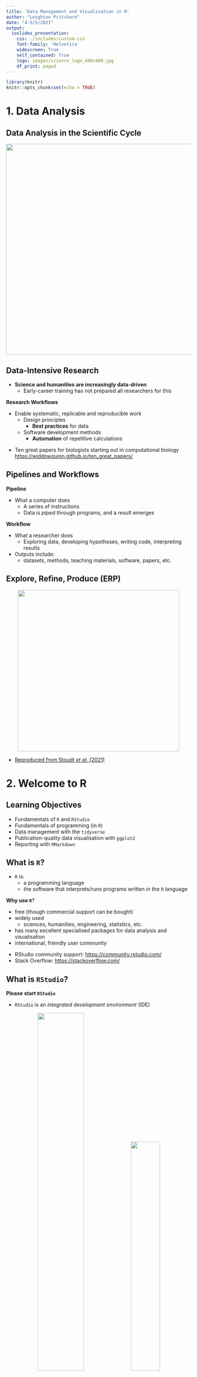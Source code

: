```yaml
---
title: 'Data Management and Visualisation in R'
author: "Leighton Pritchard"
date: "4-5/5/2021"
output:
  ioslides_presentation:
    css: ./includes/custom.css
    font-family: 'Helvetica'
    widescreen: True
    self_contained: True
    logo: images/science_logo_400x400.jpg
    df_print: paged
---
```


```r
library(knitr)
knitr::opts_chunk$set(echo = TRUE)
```

# 1. Data Analysis

## Data Analysis in the Scientific Cycle

<center>
<img src="images/cycle.png" height="575px" />
</center>

## Data-Intensive Research

- **Science and humanities are increasingly data-driven**
  - Early-career training has not prepared all researchers for this
  
<div class="highlight">
**Research Workflows**
</div>
- Enable systematic, replicable and reproducible work
  - Design principles
    - **Best practices** for data
  - Software development methods
    - **Automation** of repetitive calculations
 
<div class="references">
- Ten great papers for biologists starting out in computational biology <https://widdowquinn.github.io/ten_great_papers/>
</class>
 

## Pipelines and Workflows

<div class="highlight">
**Pipeline**
</div>
- What a computer does
  - A series of instructions
  - Data is *piped* through programs, and a result emerges

<div class="highlight">
**Workflow**
</div>
- What a researcher does
  - Exploring data, developing hypotheses, writing code, interpreting results
- Outputs include:
  - datasets, methods, teaching materials, software, papers, etc.


## Explore, Refine, Produce (ERP)

<center>
<img src="images/erp.png" height="440px" />
</center>

- [Reproduced from Stoudt *et al.* (2021)](https://doi.org/10.1371/journal.pcbi.1008770.g001)


# 2. Welcome to R


## Learning Objectives

- Fundamentals of `R` and `RStudio`
- Fundamentals of programming (in `R`)
- Data management with the `tidyverse`
- Publication-quality data visualisation with `ggplot2`
- Reporting with `RMarkdown`


## What is `R`?

- `R` is:
  - a programming language
  - the software that interprets/runs programs written in the `R` language

<div class="highlight">
**Why use `R`**?
</div>

- free (though commercial support can be bought)
- widely used
  - sciences, humanities, engineering, statistics, etc.
- has many excellent specialised packages for data analysis and visualisation
- international, friendly user community

<div class="references">
- RStudio community support: <https://community.rstudio.com/>
- Stack Overflow: <https://stackoverflow.com/>
</div>


## What is `RStudio`?

<div class="attention">
**Please start `RStudio`**
</div>

- `RStudio` is an *integrated development environment* (IDE)

<center>
<img src="images/rstudio_window.png" width="50%" />
<img src="images/RStudio-Screenshot.png" width="40%" />
</center>

<div class="highlight">
- Script/code editor; Project management
- Interaction with `R` (console/'scratchpad'); Graphics/visualisation/Help
</div>


## "Why not use `Excel`?"

<div class="highlight">
- `Excel` is good for some things
- `R` is excellent for analysis and reproducibility…
</div>

<center>
<img src="images/dt160107.gif" width="70%" />
</center>

- ***Separates data from analysis***
- Not point-and-click: *every step is explicit and transparent*
- Easy to share, adapt, reuse, publish analyses with new/modified data (GitHub)
- `R` can be run on supercomputers, with *extremely* large datasets…

    
<div class="references">
* Mike Croucher's MLPM talk: <https://mikecroucher.github.io/MLPM_talk/>
</div>

## `RStudio` overview - INTERACTIVE DEMO

<center>
<img src="images/rstudio-start-view.png" width="75%" />
</center>


## Variables

<div class="highlight">
**Variables** are like *named boxes*
</div>

* An item (*object*) of data goes in the box (which is called `Name`)
* When we refer to the box (*variable*) by its name, we really mean *what's in the box*

<center>
<img src="images/boxes_variables_arrow.png" width="45%" />
</center>

## Variables - Interactive Demo

```r
x <- 1 / 40
x
x ^ 2
log(x)
name <- "Samia"
name
```


## Naming Variables

<div class="highlight">
**Variable names are documentation**
</div>

```r
current_temperature = 28.6
subjectID = "GCF_00001236452.1"
GPS_Location = "54N, 36E"
```

- descriptive, but not *too* long
- letters, numbers, underscores, and periods (`[a-zA-z0-9_.]`)
- cannot contain whitespace or start with a number (`x2` is allowed, `2x` is not)
- case sensitive (`Weight` is not the same as `weight`)
- **do not reuse names of built-in functions**
- Consistent style:
  - `lower_snake`, `UPPER_SNAKE`, `lowerCamelCase`, `UpperCamelCase`


## Naming Variables

<center>
<img src="images/code_comments.jpg" width=45% />
</center>


## Functions

<div class="highlight">
**Functions (`log()`, `sin()` etc.) ≈ "canned script"**
</div>

- automate complicated tasks
- make code more readable and reusable

<div class="attention">
- Functions usually take *arguments* (*input*)
- Functions often *return* values (*output*)
</div>

- Some functions are built-in (in *base* packages, e.g. `sqrt()`, `lm()`, `plot()`)
- Groups of related functions can be *imported* as *libraries*


## Getting Help in `R`

<center>
<div class="attention">
**INTERACTIVE DEMO**
</div>
</center>

```r
args(fname)            # arguments for fname
?fname                 # help page for fname
help(fname)            # help page for fname
??fname                # any mention of fname
help.search("text")    # any mention of "text"
vignette(fname)        # worked examples for fname
vignette()             # show all available vignettes
```

## Challenge 01 (1min)

<div class="highlight">
What will be the value of each variable after each statement in the following program?
</div>

```r
mass <- 47.5
age <- 122
mass <- mass * 2.3
age <- age - 20
```

* `mass = 47.5, age = 102`
* `mass = 109.25, age = 102`
* `mass = 47.5, age = 122`
* `mass = 109.25, age = 122`

<center>
<div class="attention">
**USE CHALLENGE LINK ON ETHERPAD**
</div>
</center>


# 3. Project Management in `R`


## How Projects Tend To Grow

<center>
<img src="images/phd101212s.gif" height="500px" />
</center>

## Good Practice

<center>
<div class="highlight">
**THERE IS NO ONE TRUE WAY (only principles)**
</div>
</center>

- Use a **single working directory per project/analysis**
  - easier to move, share, and find files
  - use *relative paths* to locate files
- **Treat raw data as read-only**
  - keep in a separate subfolder (`data`?)
- **Clean data ready for work *programmatically* **
  - keep cleaned/modified data in separate folder (`clean_data`?)
- **Consider output generated by analysis to be disposable**
  - can be regenerated by running analysis/code


<div class="references">
* Good Enough Practices in Scientific Computing (2017) Wilson *et al.* <http://journals.plos.org/ploscompbiol/article?id=10.1371/journal.pcbi.1005510>
</class>


## Example Directory Structure

<center>
<img src="images/working-directory-structure.png" width="100%" />
</center>


## Project Management in `RStudio`

* `RStudio` tries to help you manage your projects
    * `R Project` concept - files and subdirectory structure
    * integration with version control
    * switching between multiple projects within `RStudio`
    * stores project history
    
<div class="highlight">
**Let's create a project in `RStudio`**
</div>

<center>
<div class="attention">
**INTERACTIVE DEMO**
</div>
</center>

<div class="references">
`RStudio` projects: <https://support.rstudio.com/hc/en-us/articles/200526207-Using-Projects>
</div>


## Working in `RStudio`

<div class="highlight">
We can write code in several ways in `RStudio`
</div>

- At the console (you've done this)
- In a **script**
- As an **interactive notebook**
- As a **markdown file**
- As a **Shiny app**

We're going to create a new dataset and `R` script.

* Putting code in a script makes it easier to modify, share and run

<center>
<div class="attention">
**INTERACTIVE DEMO**
</div>
</center>

# 4. A First Analysis in `RStudio`


## Our Task

- Patients have been given a new treatment for arthritis
- We have measurements of inflammation over a period of days for each patient
- We want to produce a preliminary analysis and graphs for this data

<div class="highlight">
Download the file from the following link to your `data/` directory, and extract it
</div>

- [https://github.com/swcarpentry/r-novice-inflammation/raw/main/data/r-novice-inflammation-data.zip](https://github.com/swcarpentry/r-novice-inflammation/raw/main/data/r-novice-inflammation-data.zip)

(**the link is also available on the course [Etherpad page](https://pad.carpentries.org/2021-05-04-strathclyde-online)**)

<div class="references">
EtherPad: <https://pad.carpentries.org/2021-05-04-strathclyde-online>
</div>


## Loading Data - Interactive Demo

- You created data manually earlier, but this is rare
- Data are most commonly read in from plain text files

<div class="highlight">
Data files can be inspected in `RStudio`
</div>

```r
read.csv(file = "data/inflammation-01.csv", header = FALSE)
```


## Challenge 02 (2min)

Someone gives you a data file that has:

- a comma (`,`) as the decimal point character
- semi-colon (`;`) as the field separator

How would you open it, using `read.csv()`

<center>
<div class="attention">
**Use the help function and documentation**
</div>
</center>

<center>
<div class="attention">
**USE CHALLENGE LINK ON ETHERPAD**
</div>
</center>


## Indexing Data

<center>
<img src="images/matrix_index.png" height="500px" />
</center>


## Indexing Data

<center>
<div class="attention">
**INTERACTIVE DEMO**
</div>
</center>

- We use *indexing* to refer to elements of a matrix
  - square brackets: `[]`
  - row, then column: `[row, column]`

```r
data[1, 1]     # First value in dataset
data[30, 20]   # Middle value of dataset
```

* To get a range of values, use the `:` separator (meaning 'to')

```r
data[1:4, 1:4]   # rows 1 to 4; columns 1 to 4
```

* To select a complete row or column, leave it blank

```r
data[5, ]     # row 5
data[, 16]    # column 16
```


## Summary Functions

<center>
<div class="attention">
**INTERACTIVE DEMO**
</div>
</center>

- `R` provides useful functions to summarise data
- We can use *indexing* to get summary information on individual patients and days

```r
max(data)           # largest value in dataset
max(data[2, ])      # largest value for row (patient) 2
min(data[, 7])      # smallest value on column (day) 7
mean(data[, 7])     # mean value on day 7
sd(data[, 7])       # standard deviation of values on day 7
```


## Repetitive Calculations

<center>
<div class="attention">
**INTERACTIVE DEMO**
</div>
</center>

- Calculating for every patient (or day) this way is tedious

<div class="highlight">
**Computers exist to do tedious things for us**
</div>

- So `apply` a *function* (`mean`) to each row in the `data`:

- `R` has several ways to automate this process

```r
apply(X = data, MARGIN = 1, FUN = mean)
```

<div class="attention">
* `MARGIN = 1`: rows
* `MARGIN = 2`: columns
</div>

```r
rowMeans(data)
colMeans(data)
```


## Base Graphics

> "The purpose of computing is insight, not numbers.” - Richard Hamming

<div class="highlight">
- `R` has many available graphics packages
  - **graphically beautiful**
  - **specific problem domains**
- 'built-in' graphics are known as **base graphics**
</div>

- Base graphics are powerful tools for visualisation and understanding


## Plotting

<center>
<div class="attention">
**INTERACTIVE DEMO**
</div>
</center>

```r
plot(avg_inflammation_patient)

max_day_inflammation <- apply(dat, 2, max)
plot(max_day_inflammation)

plot(apply(dat,2,min))       # 3 functions in one!
```

<center>
<img src="images/plot1.png" width="30%" />
<img src="images/plot2.png" width="30%" />
<img src="images/plot3.png" width="30%" />
</center>


## Challenge 03 (5min)

Can you add plots to your script showing:

- scatterplot of standard deviation of inflammation across all patients, by day
- a histogram of average inflammation across all patients, by day


# 5. Data Types and <br />Structures in `R`


## Learning Objectives

- Basic data types in `R`
- Common data structures in `R`
- How to find out the type/structure of `R` data
- Understand how `R`'s data types and structures relate to your own data


## Data Types and Structures in `R`

- `R` is mostly used for data analysis
- `R` has special *types* and *structures* to help you work with data
- Much of the focus is on tabular data (*data frames*) 

<center>
<div class="attention">
**INTERACTIVE DEMO**
</div>
</center>

<div class="highlight">
**Understanding data types, their uses, and how they relate to your own data is key to successful analysis with `R`**

(it's not just about programming)
</div>


## What Data Types Do You Expect?

<center>
<div class="highlight">
**What data types would you expect to see?**

What examples of data types can you think of from your own experience?
</div>

<div class="attention">
**Please write them into the chat**
</div>
</center>


## Data Types in `R`

- Data *types* in `R` are *atomic*
  - All data *structures* are built from these
    
<div class="highlight">
1. **logical**: `TRUE`, `FALSE`
2. **numeric**:
    * **integer**: `3`, `2L`, `123456`
    * **double** (*decimal*): `3.0`, `-23.45`, `pi`
3. **complex**: `3+0i`, `1+4i`
4. **character** (*text*): `"a"`, `'SWC'`, `"This is not a string"`
5. **raw**: binary data (**we won't cover this**)
</div>

<center>
<div class="attention">
**INTERACTIVE DEMO**
</div>
</center>


## Challenge 04 (2min)

Create examples of data with the following characteristics:

<div class="highlight">
- name: `answer`, type: `logical`
- name: `height`, type: `numeric`
- name: `dog_name`, type: `character`
</div>

For each variable, test that it has the data type you intended


## Four Common `R` Data Structures

- `vector`
- `factor`
- `list`
- `data.frame`

<center>
<div class="attention">
**INTERACTIVE DEMO**
</div>
</center>


## Challenge 05 (5min)

Vectors are *atomic*: they can contain only a single data *type*

What data type are the following vectors (`xx`, `yy`, `zz`)?

```R
xx <- c(1.7, "a")
yy <- c(TRUE, 2)
zz <- c("a", TRUE)
```

<div class="highlight">
Options: `logical`, `integer`, `numeric`, `character`
</div>

<center>
<div class="attention">
**USE CHALLENGE LINK ON ETHERPAD**
</div>
</center>


## Coercion

- *Coercion* means changing data from one *type* to another
- `R` will perform *implicit coercion* on vectors to make them atomic

<div class="highlight">
`logical` $\rightarrow$ `integer` $\rightarrow$ `double` $\rightarrow$ `complex` $\rightarrow$ `character`
</div>

<center>
<div class="attention">
**If there are formatting problems with your data, you might not have the type you expect when you import into `R`**
</div>
</center>

- Manual coercion with `as.<type_name>()`

<center>
<div class="attention">
**INTERACTIVE DEMO**
</div>
</center>


## Factors

Data comes as one of two types:

- *quantitative*: e.g. integers or real numbers <br />(`weight <- 17.2`; `rooms <- 7`)
- *categorical*:  e.g. ordered or unordered classes <br />(`grade <- "8"`, `coat <- "brindled"`)

<div class="highlight">
**This kind of distinction critical in many applications (e.g. statistical modelling)**
</div>

- **Factors** are special vectors that represent *categorical* data
  - Stored as vectors of *labelled integers*
  - **Cannot be treated as strings/text**

<center>
<div class="attention">
**INTERACTIVE DEMO**
</div>
</center>


## Challenge 06 (5min)

Create a new `factor`, defining `control` and `case` experiments, and inspect the result:

```r
f <- factor(c("case", "control", "case", "control", "case"))
str(f)
```

<div class="attention">
**In some statistical analyses in `R` it is important that the `control` level is numbered `1`**
</div>

<div class="highlight">
- Using the help available to you in `RStudio`, can you create a factor with the same values, but where the `control` level is numbered `1`?
</div>


## Lists

- `list`s are like *vectors*, but can hold *any combination of datatype*
  - *elements* in a `list` are denoted by `[[]]` and can be named
    
<center>
<div class="attention">
**INTERACTIVE DEMO**
</div>
</center>

```r
# create a list
l <- list(1, 'a', TRUE, matrix(0, nrow = 2, ncol = 2), f)
l_named <- list(a = "SWC", b = 1:4)
```


## Logical Indexing

- We have used *indexing*, *slicing* and *names* to get data **by 'location'**

```r
> animal[c(2,4,6)]
[1] "o" "k" "y"
> l_named$b
[1] 1 2 3 4
```

- *Logical indexes* select data that meets certain criteria

<center>
<div class="attention">
**INTERACTIVE DEMO**
</div>
</center>

```r
x <- c(5.4, 6.2, 7.1, 4.8, 7.5)
mask <- c(TRUE, FALSE, TRUE, FALSE, TRUE)
x[mask]
x[x > 7]
```


# 6. Dataframes


## Let's look at a `data.frame`

- The `cats` data is a `data.frame`

<center>
<div class="attention">
**INTERACTIVE DEMO**
</div>
</center>

```r
> class(cats)
[1] "data.frame"
> cats
    coat weight likes_string
1 calico    2.1            1
2  black    5.0            0
3  tabby    3.2            1
```


## What is a `data.frame`?

<div class="highlight">
- The standard `R` data structure for storing tabular, *rectangular* data
</div>

- A named `list` of `vector`s having identical lengths.
  - Each column is a `vector`
  - Each `vector` can be a different data type
    
<div class="attention">
- This is very much **LIKE** a spreadsheet, but…
  - **Columns are constrained to a type**
  - **Columns are all the same length**
</div>


## Creating a `data.frame`

<center>
<div class="attention">
**INTERACTIVE DEMO**
</div>
</center>

```r
# Create a data frame
df <- data.frame(a=c(1,2,3), b=c('eeny', 'meeny', 'miney'),
                 c=c(TRUE, FALSE, TRUE))
summary(df)
```


## Saving a `data.frame` to file

<center>
<div class="attention">
**INTERACTIVE DEMO**
</div>
</center>

```r
write.table(df, "data/df_example.tab", sep="\t")
```

We need to provide

- the `data.frame`
- the path to the file being written
- a column separator


## Loading a `data.frame`

<center>
<div class="attention">
**INTERACTIVE DEMO**
</div>
</center>

<div class="highlight">
- Download data from [https://raw.githubusercontent.com/resbaz/r-novice-gapminder-files/master/data/gapminder-FiveYearData.csv](https://raw.githubusercontent.com/resbaz/r-novice-gapminder-files/master/data/gapminder-FiveYearData.csv)
- Put the file in the `data/` directory

**The link is available on the course [Etherpad](https://pad.carpentries.org/2021-05-04-strathclyde-online)**
</div>

```r
gapminder <- read.table("data/gapminder-FiveYearData.csv", sep=",", header=TRUE)
```

* `R` can also read data direct from the internet

```r
url <- paste("https://raw.githubusercontent.com/resbaz/",
             "r-novice-gapminder-files/master/data/",
             "gapminder-FiveYearData.csv", sep = '')
gapminder <- read.table(url, sep=",", header=TRUE)
```

<div class="references">
EtherPad: <https://pad.carpentries.org/2021-05-04-strathclyde-online>
</div>


## Investigating `gapminder`

<center>
<div class="attention">
**INTERACTIVE DEMO**
</div>
</center>

```r
str(gapminder)              # structure of the data.frame
typeof(gapminder$year)      # data type of a column
length(gapminder)           # length of the data.frame
nrow(gapminder)             # number of rows in data.frame
ncol(gapminder)             # number of columns in data.frame
dim(gapminder)              # number of rows and columns in data.frame
colnames(gapminder)         # column names from data.frame
head(gapminder)             # first few rows of dataframe
summary(gapminder)          # summary of data in data.frame columns
```


# 7. Packages


## Packages

In `R`:

- a *package* is a collection (or *library*) of reusable code
- many useful and specialist tools are distributed as packages
- over 10,000 packages are available at `CRAN`
- you can distribute your own code as a package

<center>
<div class="attention">
**INTERACTIVE DEMO**
</div>
</center>

```r
installed.packages()               # see installed packages
install.packages("packagename")    # install a new package
update.packages()                  # update installed packages
library(packagename)               # import a package for use in your code
```

<div class="references">
CRAN - the Comprehensive `R` Archive Network: <https://cran.r-project.org/>
</div>


## Challenge 07 (5min)

Can you check if the following packages are installed on your system, and install them if necessary?

```r
dplyr
ggplot2
knitr
```


# 8. Creating Publication-<br />Quality Graphics


## Visualisation is Critical!

<center>
<img src="images/how_scientists_see_data.jpg" width="100%" />
</center>


## The Grammar of Graphics

- `ggplot2` is part of the *Tidyverse*, a collection of packages for data science
  - `ggplot2` is the graphics package
    
<div class="highlight">
- **Implements the "Grammar of Graphics"**
  - Separates data from its representation
  - Helps iteratively update/refine plots
  - Helps build complex, effective visualisations from simple elements
</div>

<div class="attention">
- *data*
- *aesthetics*
- `geom`s
- *layers*
</div>

<div class="references">
- Tidyverse: <https://www.tidyverse.org/>
</div>


## A Basic Scatterplot

- You can use `ggplot2` like *base graphics*
  - `qplot()` ≈ `plot()`

<center>
<div class="attention">
**INTERACTIVE DEMO**
</div>
</center>

```r
library(ggplot2)
plot(gapminder$lifeExp, gapminder$gdpPercap, col=gapminder$continent)
qplot(lifeExp, gdpPercap, data=gapminder, colour=continent)
```

<center>
<img src="images/plot_scatterplot.png" width="40%" />
<img src="images/qplot_scatterplot.png" width="40%" />
</center>


## What is a Plot? *aesthetics*

- Each observation in the *data* is a point
- A point's *aesthetics* determine how it is rendered
  - co-ordinates on the image; size; shape; colour
- *aesthetics* can be constant or mapped to variables
- **Many different plots can be generated from the same data by changing *aesthetics***

<center>
<img src="images/qplot_scatterplot.png" width="45%" />
</center>

## What is a Plot? `geom`s

<div class="highlight">
`geom` (short for *geometry*) defines the "type" of representation
</div>

- If data are drawn as points: **scatterplot**
- If data are drawn as lines: **line plot**
- If data are drawn as bars: **bar chart** 

<center>
<img src="images/geom_types.png" width="60%" />
</center>

<div class="attention">
- **`ggplot2` provides several `geom` types**
</div>


## What is a Plot? `geom`s

<div class="highlight">
**The same *data* and *aesthetics* can be shown with different `geom`s**
</div>

<center>
<div class="attention">
**INTERACTIVE DEMO**
</div>
</center>

```r
# Generate plot of GDP per capita against life Expectancy
p <- ggplot(data=gapminder, aes(x=lifeExp, y=gdpPercap, color=continent))
p + geom_point()
p + geom_line()
```


## Challenge 08 (2min)

<div class="highlight">
Can you create another figure in your script showing how *life expectancy* changes as a function of *time*, as a scatterplot?
</div>


## What is a Plot? *layers*

- We've just used another "Grammar of Graphics" concept: *layers*
  - `ggplot2` plots are built as *layers*
    
<div class="highlight">
All *layers* have two components

1. *data* and *aesthetics*
2. a `geom`
</div>

- *Data* and *aesthetics* can be defined in a *base* `ggplot` object
  - values from the *base* are *inherited* by the other layers
  - the *base* can be overridden in other layers


## What is a Plot? *layers*

- *Data* and *aesthetics* can be defined in a *base* `ggplot` object
  - values from the *base* are *inherited* by the other layers
  - the *base* can be overridden in other layers

```r
p <- ggplot(data=gapminder, aes(x=lifeExp, y=gdpPercap, colour=continent))
p + geom_point()
```

<center>
<img src="images/ggplot_layers_1.png" width=80% />
</center>


## What is a Plot? *layers*

- *Data* and *aesthetics* can be defined in a *base* `ggplot` object
  - values from the *base* are *inherited* by the other layers
  - the *base* can be overridden in other layers

```r
p <- ggplot(data=gapminder, aes(x=lifeExp, y=gdpPercap, colour=continent))
p + geom_line(aes(group=country))
```

<center>
<img src="images/ggplot_layers_2.png" width=80% />
</center>

<center>
<div class="attention">
**INTERACTIVE DEMO**
</div>
</center>


## What is a Plot? *layers*

- We can use several layers of `geom`s to build a plot
  - `alpha` controls *opacity* for a layer

```r
p <- ggplot(data=gapminder, aes(x=lifeExp, y=gdpPercap, color=continent))
p + geom_line(aes(group=country)) + geom_point(alpha=0.4)
```

<center>
<img src="images/ggplot_layers_3.png" width=80% />
</center>

<center>
<div class="attention">
**INTERACTIVE DEMO**
</div>
</center>


## Challenge 09 (5min)

Can you create another figure in your script showing how *life expectancy* changes as a function of *time*, coloured by continent, with two layers:

<div class="highlight">
- a line plot, grouping points by country
- a scatterplot showing each data point, with 35% opacity
</div>


## Transformations and `scale`s

- Data transformations are handled with `scale` layers

<div class="highlight">
- axis scaling (log scales)
- colour scaling (changing palettes)
</div>

<center>
<img src="images/ggplot_layers_4.png" width=80% />
</center>

<center>
<div class="attention">
**INTERACTIVE DEMO**
</div>
</center>


## Statistics layers

- Some `geom` layers transform the dataset
  - Usually this is a data summary (e.g. smoothing or binning)
   
<center>
<img src="images/ggplot_layers_5.png" width=80% />
</center>

<center>
<div class="attention">
**INTERACTIVE DEMO**
</div>
</center>


## Multi-panel figures

- So far all our plots have all data in a single figure
- Comparisons can be clearer with multiple panels:
  - *facets*
  - "small multiples plots"

<div class="highlight">
Use the `facet_wrap()` layer to generate grids of plots
</div>
    
<center>
<div class="attention">
**INTERACTIVE DEMO**
</div>
</center>

```r
# Compare life expectancy over time by continent
p <- ggplot(data=gapminder, aes(x=year, y=lifeExp, colour=continent,
                                group=country))
p <- p + geom_line() + scale_y_log10()
p + facet_wrap(~continent)
```


## Challenge 10 (5min)

Can you create a scatterplot and contour densities of GDP per capita against population size, with colour filled by continent?

<div class="highlight">
**ADVANCED:** Transform the *x* axis to better visualise data spread, and use facets to panel density plots by year.
</div>


# 9. Data Cleaning/Tidy Data


## Why Tidy Data?

> "Tidy datasets are all alike, but every messy dataset is messy in its own way"

- Data Cleaning is not just a first step
  - repeated when new data turns up, new ideas arrive, etc.
- About 80% of the effort of data analysis is cleaning and preparing data

<div class="highlight">
Principles of **Tidy Data** provide a standard way to organise data values within a dataset
</div>

<div class="references">
- `R` for Data Science: <http://r4ds.had.co.nz/>
- Data Wrangling cheat sheet: <https://www.rstudio.com/wp-content/uploads/2015/02/data-wrangling-cheatsheet.pdf>
- Introduction to `dplyr`: <https://cran.rstudio.com/web/packages/dplyr/vignettes/introduction.html>
- Data Wrangling with `R` and `RStudio`: <https://www.rstudio.com/resources/webinars/data-wrangling-with-r-and-rstudio/>
</div>


## A Messy Dataset (1)

```r
df1 <- data.frame(treatment=c("treatmenta", "treatmentb"),
                  John.Smith=c(NA, 2),
                  Jane.Doe=c(16, 11),
                  Mary.Johnson=c(3, 1))
colnames(df1) = c("", "John Smith", "Jane Doe", "Mary Johnson")
```

```r
kable(df1)
```


## A Messy Dataset (2)

```r
df2 <- data.frame(name=c("John Smith", "Jane Doe", "Mary Johnson"),
                 treatmenta=c(NA, 16, 3),
                 treatmentb=c(2, 11, 1))
colnames(df2) = c("", "treatmenta", "treatmentb")
```

```r
kable(df2)
```


## Data Semantics

- A dataset is a collection of **VALUES**

```r
kable(df1)
```

<div class="highlight">
- Each **value** belongs to a **variable** and an **observation**
</div>

- **VARIABLES**: can *change* or *vary*
  - values that are *measured** or *decided* by a researcher: height, temperature, duration, treatment, etc.
- **OBSERVATIONS**: values measured across all variables for the same individual/unit/group: person, reactor, religion, company, etc.


## Challenge 11 (2min)

<div class="highlight">
In the table below, what is the correct assignment for rows and columns?
</div>

```r
kable(df1)
```

<p />
- Rows=OBERVATIONS, Columns=OBSERVATIONS
- Rows=OBERVATIONS, Columns=NEITHER
- Rows=NEITHER, Columns=OBSERVATIONS
- Rows=NEITHER, Columns=NEITHER

<center>
<div class="attention">
**USE CHALLENGE LINK ON ETHERPAD**
</div>
</center>


## A Tidy Dataset (1)

<div class="highlight">
- The dataset contains 18 values:
  - three variables
  - six observations
</div>

- **VARIABLES**
  - person (John, Mary, Jane)
  - treatment (a and b)
  - result (`NA`, 16, 3, 2, 11, 1)

```r
df3<- data.frame(name=c("John Smith", "Jane Doe", "Mary Johnson",
                         "John Smith", "Jane Doe", "Mary Johnson"),
                  treatment=c("a", "a", "a", "b", "b", "b"),
                  result=c(NA, 16, 3, 2, 11, 1))
```


<div class="attention">
Each **OBSERVATION** includes all three variables
</div>


## A Tidy Dataset (2)

```r
kable(df3)
```


## Tidy Data

- Tidy data is a standard way of structuring a dataset
  - not the only way
  - makes it easy to extract needed varaibles
  - well suited to `R` (supports vectorisation)

<div class="highlight">
1. Each **VARIABLE** forms a column
2. Each **OBSERVATION** forms a row
</div>

<div class="attention">
- The *real* data you receive may often need to be cleaned to be in Tidy form
- Messy forms are sometimes useful
</div>

<center>
<div class="attention">
**INTERACTIVE DEMO**
</div>
</center>


# 10. Working With Tidy Data


## Learning Objectives

- How to manipulate `data.frame`s with the six *verbs* of `dplyr`
  - a 'grammar of data manipulation'

<div class="highlight">
- `select()`
- `filter()`
- `group_by()`
- `summarize()`
- `mutate()`
- `%>%` (pipe)
</div>

<div class="references">
- `R` for Data Science: <http://r4ds.had.co.nz/>
- Data Wrangling cheat sheet: <https://www.rstudio.com/wp-content/uploads/2015/02/data-wrangling-cheatsheet.pdf>
- Introduction to `dplyr`: <https://cran.rstudio.com/web/packages/dplyr/vignettes/introduction.html>
- Data Wrangling with `R` and `RStudio`: <https://www.rstudio.com/resources/webinars/data-wrangling-with-r-and-rstudio/>
</div>


## What and Why is `dplyr`?

- `dplyr` is another package in the *Tidyverse*
- Facilitates analysis by *groups* in Tidy Data
  - Helps avoid repetition
    
```r
> mean(gapminder[gapminder$continent == "Africa", "gdpPercap"])
[1] 2193.755
> mean(gapminder[gapminder$continent == "Americas", "gdpPercap"])
[1] 7136.11
> mean(gapminder[gapminder$continent == "Asia", "gdpPercap"])
[1] 7902.15
```

<div class="highlight">
Avoiding repetition (though automation) makes code

* **robust**
* **reproducible**
</div>


## Split-Apply-Combine

<center>
<img src="images/splitapplycombine.png" width="100%"/>
</center>


## `select()` - Interactive Demo

```r
library(dplyr)
```

<center>
<img src="images/dplyr_select.png" width="45%"/>
</center>

```r
select(gapminder, year, country, gdpPercap)
gapminder %>% select(year, country, gdpPercap)
```


## `filter()`

* `filter()` selects rows on the basis of some condition

<center>
<div class="attention">
**INTERACTIVE DEMO**
</div>
</center>

```r
filter(gapminder, continent=="Europe")

# Select gdpPercap by country and year, only for Europe
eurodata <- gapminder %>%
              filter(continent == "Europe") %>%
              select(year, country, gdpPercap)
```


## Challenge 12 (5min)

Can you write a single line (which may span multiple lines in your script by including pipes) to produce a dataframe from `gapminder` containing:

<div class="highlight">
- life expectancy, country, and year data
- only for African nations
</div>

How many rows does the dataframe have


## `group_by()`

<center>
<div class="attention">
**INTERACTIVE DEMO**
</div>
</center>

<center>
<img src="images/dplyr_group_by.png" width="45%"/>
</center>

```r
group_by(gapminder, continent)
gapminder %>% group_by(continent)
```


## `summarize()`

<center>
<div class="attention">
**INTERACTIVE DEMO**
</div>
</center>

<center>
<img src="images/dplyr_summarize.png" width="45%"/>
</center>

```r
# Produce table of mean GDP by continent
gapminder %>%
    group_by(continent) %>%
    summarize(meangdpPercap=mean(gdpPercap))

```


## Challenge 13 (5min)

<div class="highlight">
- Can you calculate the average life expectancy per *country* in the `gapminder` data?
- Which nation has longest life expectancy, and which the shortest?
</div>


## `count()` and `n()`

- Two useful functions related to `summarize()`
  - `count()`/`tally()`: a function that reports a table of counts by group
  - `n()`: a function used *within* `summarize()`, `filter()` or `mutate()` to represent count by group
    
<center>
<div class="attention">
**INTERACTIVE DEMO**
</div>
</center>

```r
gapminder %>%
  filter(year == 2002) %>%
  count(continent, sort = TRUE)

gapminder %>%
  group_by(continent) %>%
  summarize(se_lifeExp = sd(lifeExp)/sqrt(n()))
```


## `mutate()`

- `mutate()` is a function allowing creation of new variables

<center>
<div class="attention">
**INTERACTIVE DEMO**
</div>
</center>

```r
# Calculate GDP in $billion
gdp_bill <- gapminder %>%
  mutate(gdp_billion = gdpPercap * pop / 10^9)

# Calculate total/sd of GDP by continent and year
gdp_bycontinents_byyear <- gapminder %>%
    mutate(gdp_billion=gdpPercap*pop/10^9) %>%
    group_by(continent,year) %>%
    summarize(mean_gdpPercap=mean(gdpPercap),
              sd_gdpPercap=sd(gdpPercap),
              mean_gdp_billion=mean(gdp_billion),
              sd_gdp_billion=sd(gdp_billion))
```


# 11. Programming in `R`


## Learning Objectives

- How to make data-dependent choices in `R`
- Use `if()` and `else()`
- Repeat operations in `R`
- Use `for()` loops
- *vectorisation* to avoid repeating operations
- Writing *functions* to avoid repetition and make code reusable


## `if()` … `else`

- We often want to perform operations (or not) *conditional* on whether something is `TRUE`
  - The `if()` and `else` construct is useful for this
    
```R
# if
if (condition is true) {
  PERFORM ACTION
}

# if ... else
if (condition is true) {
  PERFORM ACTION
} else {  # i.e. if the condition is false,
  PERFORM ALTERNATIVE ACTION
}
```

<center>
<div class="attention">
**INTERACTIVE DEMO**
</div>
</center>


## Challenge 14 (2min)

<div class="highlight">
Can you use an `if()` statement to report whether there are any records from 2002 in the `gapminder` dataset?

Can you do the same for 2012?
</div>

<div class="attention">
**HINT:** Look at the help for the `any()` function
</div>


## `for()` loops

- `for()` loops are a very common construct in programming
  - `for` each `<item>` in a group, `<do something (with the item)>`
- Not as useful in `R` as in some other languages

```r
for(iterator in set of values){
  do a thing
}
```

<center>
<div class="attention">
**INTERACTIVE DEMO**
</div>
</center>


## `while()` loops

- `while()` loops are useful when you need to *do something* **while** some condition is true

```r
while(this condition is true){
  do a thing
}
```

<center>
<div class="attention">
**INTERACTIVE DEMO**
</div>
</center>


## Challenge 15 (2min)

<div class="highlight">
Can you use a `for()` loop and an `if()` statement to print whether each letter in the alphabet is a vowel?
</div>

<div class="attention">
**HINT:** Use `R`'s help for `letters` and `%in%`
</div>


## Vectorisation

- `for()` and `while()` loops can be useful, but are not *efficient*
- Most functions in `R` are *vectorised*
  - When applied to a *vector*, apply to all elements in that *vector*
  - **No need to loop**
    
<div class="highlight">
You've already seen and used much of this behaviour
</div>
    
<center>
<div class="attention">
**INTERACTIVE DEMO**
</div>
</center>

```r
x < 1:4
x * 2
y <- 6:9
x + y
```


## Challenge 16 (2min)

We want to sum the following series of fractions

$\frac{1}{1^2} + \frac{1}{2^2} + \frac{1}{3^2} + \ldots + \frac{1}{n^2}$

for large values of $n$

<div class="highlight">
Can you do this using vectorisation for $n = 10,000$?
</div>

<img src="images/red_green_sticky.png" width="100%" />


# 12. Functions


## Why Functions?

- Functions let us **run a complex series of commands in one go**
  - under a memorable/descriptive *name*
  - invoked with that *name*
  - with a defined set of *inputs* and *outputs*
  - to perform a logically coherent task
    
<div class="highlight">    
Functions are the building blocks of programming
</div>

- Small functions with one obvious, clearly-defined task are best


## Defining a Function

- You will often need to write your own functions
- They take a standard form

```r
<function_name> <- function(<arg1>, <arg2>) {
  <do something>
  return(<result>)
}
```

<center>
<div class="attention">
**INTERACTIVE DEMO**
</div>
</center>

```r
my_sum <- function(a, b) {
  the_sum <- a + b
  return(the_sum)
}
```


## Documentation

- So far, you've been able to use `R`'s built-in help to see function documentation
  - This isn't available for *your* functions unless *you* write it

<center>    
<div class="highlight">
**Your future self will thank you!**

(and so will your colleagues)

*Write programs for people, not for computers*
</div>
</center>

- State what the code does (and why)
- Define inputs and outputs
- Give an example

<center>
<div class="attention">
**INTERACTIVE DEMO**
</div>
</center>


## Function Arguments

- We can define functions that take multiple arguments
- We can also define default values for arguments

<center>
<div class="attention">
**INTERACTIVE DEMO**
</div>
</center>

```r
# Calculate total GDP in gapminder data
calcGDP <- function(data, year_in=NULL, country_in=NULL) {
  gdp <- data %>% mutate(gdp=(pop * gdpPercap))
  if (!is.null(year_in)) {
    gdp <- gdp %>% filter(year %in% year_in)
  }
  if (!is.null(country_in)) {
    gdp <- gdp %>% filter(country %in% country_in)
  }
  return(gdp)
}
```


## Challenge 17 (10min)

<div class="highlight">
Can you write a function that takes an optional argument called `letter`, which:

* Plots the life expectancy per year for each country
* Only for countries whose name starts with a letter in `letter`
* Uses `facet_wrap()` to produce a grid of output graphs
</div>

* **ADVANCED:** Make the facet wrapping optional

<div class="attention">
**HINT:** The following code may be useful

```r
starts.with <- substr(gapminder$country, start = 1, stop = 1)
az.countries <- gapminder[starts.with %in% c("A", "Z"), ]
```
</div>


# 13. Dynamic Reports


## Literate Programming

- A *programming paradigm* introduced by Donald Knuth
- The program (or analysis) is explained in natural language
  - The *source code* is interspersed
- The whole document is *executable*

<div class="highlight">
**We can produce these documents in `RStudio`**
</div>

<div class="references">
- Literate Programming, by Donald Knuth: <http://www.literateprogramming.com/knuthweb.pdf>
</div>


## Create an `R Markdown` file

- `R Markdown` files embody Literate Programming in `R`
- `File` $\rightarrow$ `New File` $\rightarrow$ `R Markdown`
- Enter a title
- Save the file (gets the extension `.Rmd`)

<center>
<img src="images/rmarkdown_dialog.png" width="40%" />
<img src="images/rmarkdown_start.png" width="47%" />
</center>


## Components of an `R Markdown` file

- Header information is *fenced* by `---`

```r
---
title: "Literate Programming"
author: "Leighton Pritchard"
date: "04/12/2017"
output: html_document
---
```

- Natural language is written as plain text

```r
This is an R Markdown document. Markdown is a simple formatting syntax
```

- `R` code (which is executable) is *fenced* by *backticks* (```)

<center>
<div class="attention">
**Click on `Knit`**
</div>
</center>


## Creating a Report

* We're going to create an `R Markdown` report on the `gapminder` data

<center>
<div class="attention">
**INTERACTIVE DEMO**
</div>
</center>

<center>
<img src="images/rmarkdown_final.png" width="40%" />
</center>

<div class="references">
- `R Markdown` documentation: <http://rmarkdown.rstudio.com/>
- `R Markdown` cheat sheet: <http://www.rstudio.com/wp-content/uploads/2015/02/rmarkdown-cheatsheet.pdf>
- Getting started with `R Markdown`: <https://www.rstudio.com/resources/webinars/getting-started-with-r-markdown/>
- Reproducible reporting: <https://www.rstudio.com/resources/webinars/reproducible-reporting/>
</div>


# 14. Conclusion


## You have learned:

<div class="highlight">
- About `R`, `RStudio` and how to set up a project
- How to load data into `R` and produce summary statistics and plots with *base* tools
- All the data types in `R`, the most important data structures
- How to install and use packages
- How to use the Tidyverse to manipulate and plot data
- How to use program flow control and functions
- How to create dynamic reports in `R`
</div>

<center>
<div class="attention">
**WELL DONE!!**
</div>
</center>


## The End Is The Beginning

<center>
<img src="images/long_way_to_go.jpg" width=45% />
<img src="images/new_programmers_experienced_programmers.jpg" width=45% />
</center>


## Where Next?

<center>
<img src="images/impostor_syndrome_r_learning.jpg" width=100% />
</center>



